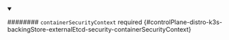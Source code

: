 


<details className="config-field" data-expandable="true" open>
<summary>

######## `containerSecurityContext` <span className="config-field-required" data-required="false">required</span> <span className="config-field-type"></span> <span className="config-field-default"></span> <span className="config-field-enum"></span> {#controlPlane-distro-k3s-backingStore-externalEtcd-security-containerSecurityContext}



</summary>

<PartialContainersecuritycontextreference />


</details>
